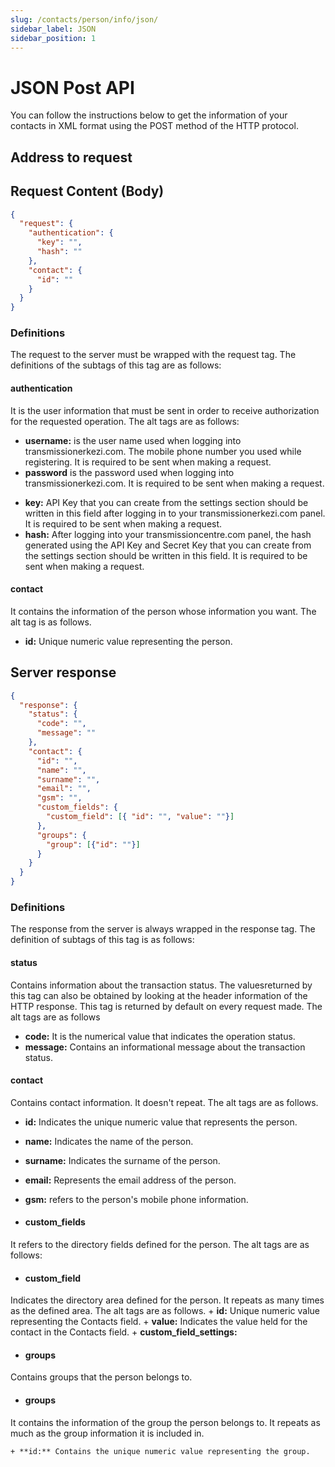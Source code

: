 ```yaml
---
slug: /contacts/person/info/json/
sidebar_label: JSON
sidebar_position: 1
---
```



# JSON Post API
<AccessWarning />
You can follow the instructions below to get the information of your contacts in XML format using the POST method of the HTTP protocol.

## Address to request

<RequestURL type="POST" url="https://api.iletimerkezi.com/v1/get-contact/json" />

## Request Content (Body)

```json title="Content of the request if you are processing using API Key"
{
  "request": {
    "authentication": {
      "key": "",
      "hash": ""
    },
    "contact": {
      "id": ""
    }
  }
}
```

### Definitions

The request to the server must be wrapped with the <Badge>request</Badge> tag. The definitions of the subtags of this tag are as follows:

#### authentication
It is the user information that must be sent in order to receive authorization for the requested operation. The alt tags are as follows:

<Tabs>
  <TabItem value="username" label="Username">
    <ul>
      <li>
        <strong>username:</strong> is the user name used when logging into transmissionerkezi.com. The mobile phone number you used while registering. It is required to be sent when making a request.
      </li>
      <li>
        <strong>password</strong> is the password used when logging into transmissionerkezi.com. It is required to be sent when making a request.
      </li>
    </ul>
  </TabItem>
  <TabItem value="api-key" label="API Key">
    <ul>
      <li>
        <strong>key:</strong> API Key that you can create from the settings section should be written in this field after logging in to your transmissionerkezi.com panel. It is required to be sent when making a request.
      </li>
      <li>
        <strong>hash:</strong> After logging into your transmissioncentre.com panel, the hash generated using the API Key and Secret Key that you can create from the settings section should be written in this field. It is required to be sent when making a request.
      </li>
    </ul>
  </TabItem>
</Tabs>

#### contact
It contains the information of the person whose information you want. The alt tag is as follows.

+ **id:** Unique numeric value representing the person.

## Server response

```json
{
  "response": {
    "status": {
      "code": "",
      "message": ""
    },
    "contact": {
      "id": "",
      "name": "",
      "surname": "",
      "email": "",
      "gsm": "",
      "custom_fields": {
        "custom_field": [{ "id": "", "value": ""}]
      },
      "groups": {
        "group": [{"id": ""}]
      }
    }
  }
}
```

### Definitions

The response from the server is always wrapped in the <Badge>response</Badge> tag. The definition of subtags of this tag is as follows:

#### status
Contains information about the transaction status. The values ​​returned by this tag can also be obtained by looking at the header information of the HTTP response. This tag is returned by default on every request made. The alt tags are as follows

+ **code:** It is the numerical value that indicates the operation status.
+ **message:** Contains an informational message about the transaction status.

#### contact
Contains contact information. It doesn't repeat. The alt tags are as follows.

+ **id:** Indicates the unique numeric value that represents the person.
+ **name:** Indicates the name of the person.
+ **surname:** Indicates the surname of the person.
+ **email:** Represents the email address of the person.
+ **gsm:** refers to the person's mobile phone information.

+ #### custom_fields
It refers to the directory fields defined for the person. The alt tags are as follows:

  + #### custom_field
  Indicates the directory area defined for the person. It repeats as many times as the defined area. The alt tags are as follows.
    + **id:** Unique numeric value representing the Contacts field.
    + **value:** Indicates the value held for the contact in the Contacts field.
    + **custom_field_settings:**

+ #### groups
Contains groups that the person belongs to.

  + #### groups
  It contains the information of the group the person belongs to. It repeats as much as the group information it is included in.

    + **id:** Contains the unique numeric value representing the group.